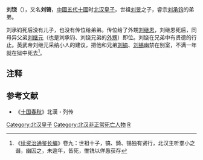 '''刘铙'''（{{bd|10世纪|？|968年|catIdx=L}}），又名'''刘锜'''，[[中國|中國]][[五代十國|五代十國]]时[[北汉|北汉]][[皇子|皇子]]，世祖[[刘旻|刘旻]]之子，睿宗[[刘承钧|刘承钧]]的弟弟。

刘承钧死后没有儿子，也没有传位给弟弟。传位给了外甥[[刘继恩|刘继恩]]，刘继恩死后，同母异父弟[[刘继元|刘继元]]（也是刘承钧、刘铙兄弟的[[外甥|外甥]]）即位。刘铙在兄弟中有贤德的行止。英武帝刘继元采纳小人的建议，把他和兄弟[[刘镐_(北汉)|刘镐]]、[[刘承锡|刘锡]]幽禁在别室，不满一年就在狱中死去<ref>《[[续资治通鉴长编|续资治通鉴长编]]》卷九：世祖十子，镐、錡、锡独有贤行，北汉主听羣小之谮，幽囚之，未逾年，皆死，惟铣以佯愚获存</ref>。

== 注释 ==

{{Reflist}}

==参考文献==
*《[[十国春秋|十国春秋]]》北漢・列传

[[Category:北汉皇子|Category:北汉皇子]]
[[Category:北汉非正常死亡人物|Category:北汉非正常死亡人物]]
[[Category:刘姓|R]]